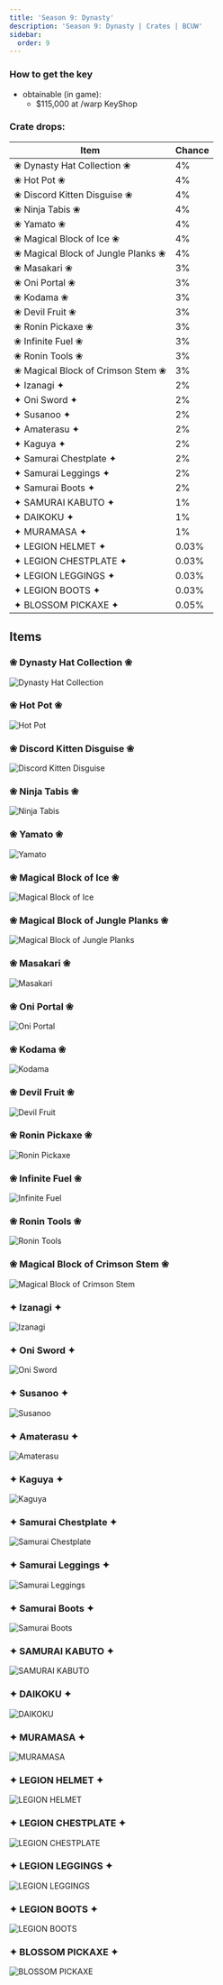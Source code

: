```yaml
---
title: 'Season 9: Dynasty'
description: 'Season 9: Dynasty | Crates | BCUW'
sidebar:
  order: 9
---
```


### How to get the key
- obtainable (in game):
  - $115,000 at /warp KeyShop

### Crate drops:

| Item                                 | Chance |
|--------------------------------------|--------|
| ❀ Dynasty Hat Collection ❀          | 4%     |
| ❀ Hot Pot ❀                         | 4%     |
| ❀ Discord Kitten Disguise ❀         | 4%     |
| ❀ Ninja Tabis ❀                     | 4%     |
| ❀ Yamato ❀                          | 4%     |
| ❀ Magical Block of Ice ❀            | 4%     |
| ❀ Magical Block of Jungle Planks ❀  | 4%     |
| ❀ Masakari ❀                        | 3%     |
| ❀ Oni Portal ❀                      | 3%     |
| ❀ Kodama ❀                          | 3%     |
| ❀ Devil Fruit ❀                     | 3%     |
| ❀ Ronin Pickaxe ❀                   | 3%     |
| ❀ Infinite Fuel ❀                   | 3%     |
| ❀ Ronin Tools ❀                     | 3%     |
| ❀ Magical Block of Crimson Stem ❀   | 3%     |
| ✦ Izanagi ✦                         | 2%     |
| ✦ Oni Sword ✦                       | 2%     |
| ✦ Susanoo ✦                         | 2%     |
| ✦ Amaterasu ✦                       | 2%     |
| ✦ Kaguya ✦                          | 2%     |
| ✦ Samurai Chestplate ✦              | 2%     |
| ✦ Samurai Leggings ✦                | 2%     |
| ✦ Samurai Boots ✦                   | 2%     |
| ✦ SAMURAI KABUTO ✦                  | 1%     |
| ✦ DAIKOKU ✦                         | 1%     |
| ✦ MURAMASA ✦                        | 1%     |
| ✦ LEGION HELMET ✦                   | 0.03%  |
| ✦ LEGION CHESTPLATE ✦               | 0.03%  |
| ✦ LEGION LEGGINGS ✦                 | 0.03%  |
| ✦ LEGION BOOTS ✦                    | 0.03%  |
| ✦ BLOSSOM PICKAXE ✦                 | 0.05%  |

## Items

### ❀ Dynasty Hat Collection ❀
![Dynasty Hat Collection](https://raw.githubusercontent.com/Unofficial-BlossomCraft-Wikis/content/main/dynasty/dynasty_hat_collection.png)

### ❀ Hot Pot ❀
![Hot Pot](https://raw.githubusercontent.com/Unofficial-BlossomCraft-Wikis/content/main/dynasty/hot_pot.png)

### ❀ Discord Kitten Disguise ❀
![Discord Kitten Disguise](https://raw.githubusercontent.com/Unofficial-BlossomCraft-Wikis/content/main/dynasty/discord_kitten_disguise.png)

### ❀ Ninja Tabis ❀
![Ninja Tabis](https://raw.githubusercontent.com/Unofficial-BlossomCraft-Wikis/content/main/dynasty/ninja_tabis.png)

### ❀ Yamato ❀
![Yamato](https://raw.githubusercontent.com/Unofficial-BlossomCraft-Wikis/content/main/dynasty/yamato.png)

### ❀ Magical Block of Ice ❀
![Magical Block of Ice](https://raw.githubusercontent.com/Unofficial-BlossomCraft-Wikis/content/main/dynasty/magical_block_of_ice.png)

### ❀ Magical Block of Jungle Planks ❀
![Magical Block of Jungle Planks](https://raw.githubusercontent.com/Unofficial-BlossomCraft-Wikis/content/main/dynasty/magical_block_of_jungle_planks.png)

### ❀ Masakari ❀
![Masakari](https://raw.githubusercontent.com/Unofficial-BlossomCraft-Wikis/content/main/dynasty/masakari.png)

### ❀ Oni Portal ❀
![Oni Portal](https://raw.githubusercontent.com/Unofficial-BlossomCraft-Wikis/content/main/dynasty/oni_portal.png)

### ❀ Kodama ❀
![Kodama](https://raw.githubusercontent.com/Unofficial-BlossomCraft-Wikis/content/main/dynasty/kodama.png)

### ❀ Devil Fruit ❀
![Devil Fruit](https://raw.githubusercontent.com/Unofficial-BlossomCraft-Wikis/content/main/dynasty/devil_fruit.png)

### ❀ Ronin Pickaxe ❀
![Ronin Pickaxe](https://raw.githubusercontent.com/Unofficial-BlossomCraft-Wikis/content/main/dynasty/ronin_pickaxe.png)

### ❀ Infinite Fuel ❀
![Infinite Fuel](https://raw.githubusercontent.com/Unofficial-BlossomCraft-Wikis/content/main/dynasty/infinite_fuel.png)

### ❀ Ronin Tools ❀
![Ronin Tools](https://raw.githubusercontent.com/Unofficial-BlossomCraft-Wikis/content/main/dynasty/ronin_tools.png)

### ❀ Magical Block of Crimson Stem ❀
![Magical Block of Crimson Stem](https://raw.githubusercontent.com/Unofficial-BlossomCraft-Wikis/content/main/dynasty/magical_block_of_crimson_stem.png)

### ✦ Izanagi ✦
![Izanagi](https://raw.githubusercontent.com/Unofficial-BlossomCraft-Wikis/content/main/dynasty/izanagi.png)

### ✦ Oni Sword ✦
![Oni Sword](https://raw.githubusercontent.com/Unofficial-BlossomCraft-Wikis/content/main/dynasty/oni_sword.png)

### ✦ Susanoo ✦
![Susanoo](https://raw.githubusercontent.com/Unofficial-BlossomCraft-Wikis/content/main/dynasty/susanoo.png)

### ✦ Amaterasu ✦
![Amaterasu](https://raw.githubusercontent.com/Unofficial-BlossomCraft-Wikis/content/main/dynasty/amaterasu.png)

### ✦ Kaguya ✦
![Kaguya](https://raw.githubusercontent.com/Unofficial-BlossomCraft-Wikis/content/main/dynasty/kaguya.png)

### ✦ Samurai Chestplate ✦
![Samurai Chestplate](https://raw.githubusercontent.com/Unofficial-BlossomCraft-Wikis/content/main/dynasty/samurai_chestplate.png)

### ✦ Samurai Leggings ✦
![Samurai Leggings](https://raw.githubusercontent.com/Unofficial-BlossomCraft-Wikis/content/main/dynasty/samurai_leggings.png)

### ✦ Samurai Boots ✦
![Samurai Boots](https://raw.githubusercontent.com/Unofficial-BlossomCraft-Wikis/content/main/dynasty/samurai_boots.png)

### ✦ SAMURAI KABUTO ✦
![SAMURAI KABUTO](https://raw.githubusercontent.com/Unofficial-BlossomCraft-Wikis/content/main/dynasty/samurai_kabuto.png)

### ✦ DAIKOKU ✦
![DAIKOKU](https://raw.githubusercontent.com/Unofficial-BlossomCraft-Wikis/content/main/dynasty/daikoku.png)

### ✦ MURAMASA ✦
![MURAMASA](https://raw.githubusercontent.com/Unofficial-BlossomCraft-Wikis/content/main/dynasty/muramasa.png)

### ✦ LEGION HELMET ✦
![LEGION HELMET](https://raw.githubusercontent.com/Unofficial-BlossomCraft-Wikis/content/main/dynasty/legion_helmet.png)

### ✦ LEGION CHESTPLATE ✦
![LEGION CHESTPLATE](https://raw.githubusercontent.com/Unofficial-BlossomCraft-Wikis/content/main/dynasty/legion_chestplate.png)

### ✦ LEGION LEGGINGS ✦
![LEGION LEGGINGS](https://raw.githubusercontent.com/Unofficial-BlossomCraft-Wikis/content/main/dynasty/legion_leggings.png)

### ✦ LEGION BOOTS ✦
![LEGION BOOTS](https://raw.githubusercontent.com/Unofficial-BlossomCraft-Wikis/content/main/dynasty/legion_boots.png)

### ✦ BLOSSOM PICKAXE ✦
![BLOSSOM PICKAXE](https://raw.githubusercontent.com/Unofficial-BlossomCraft-Wikis/content/main/dynasty/blossom_pickaxe.png)
